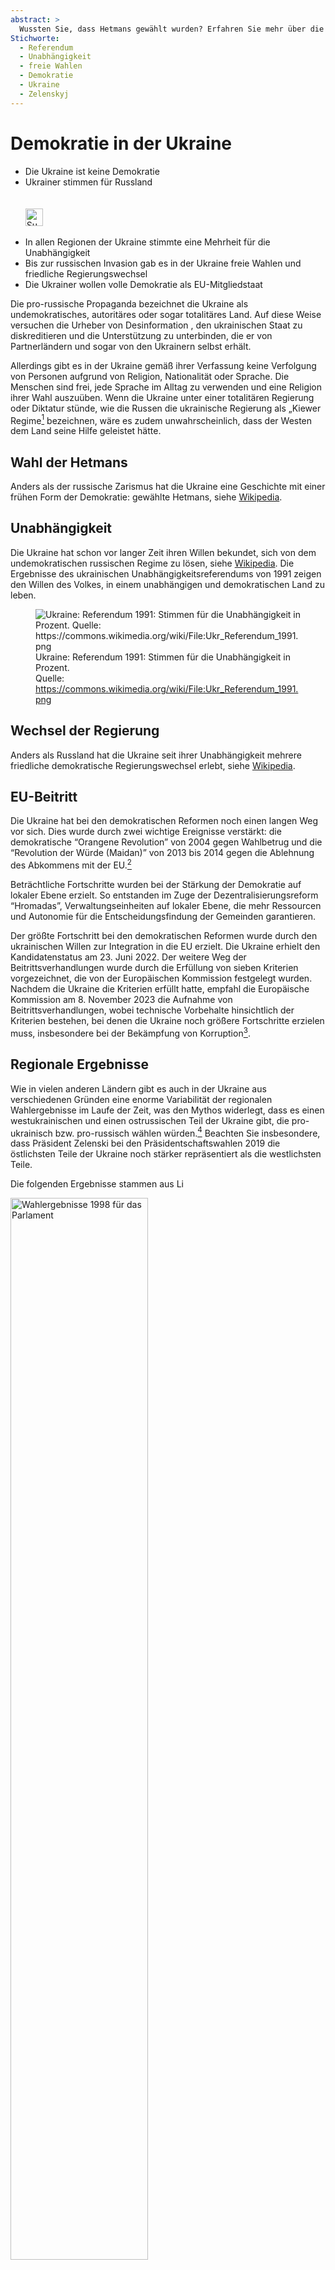 ```yaml
---
abstract: > 
  Wussten Sie, dass Hetmans gewählt wurden? Erfahren Sie mehr über die Demokratie in der Ukraine und ihre vielen friedlichen Regierungswechsel.
Stichworte: 
  - Referendum
  - Unabhängigkeit
  - freie Wahlen
  - Demokratie
  - Ukraine
  - Zelenskyj
---
```



# Demokratie in der Ukraine {#sec-democracy-ukraine}

\index{Referendum}
\index{Wahlen}
\index{Demokratie}
\index{Ukraine}

::: {.callout-caution title="Mythos"}
- Die Ukraine ist keine Demokratie
- Ukrainer stimmen für Russland  
[<br></br>![Suche nach Stichwort in EUvsDisinfo](../all_common_img/EUvsDisinfo_400x240.jpg){height=2em}](https://euvsdisinfo.eu/disinformation-cases/?text=(referendum%7Celections%7Coligarchy)%20Ukraine&sort=relevance)
:::

::: {.callout-tip title="Wahrheit"}
- In allen Regionen der Ukraine stimmte eine Mehrheit für die Unabhängigkeit 
- Bis zur russischen Invasion gab es in der Ukraine freie Wahlen und friedliche Regierungswechsel
- Die Ukrainer wollen volle Demokratie als EU-Mitgliedstaat
:::

Die pro-russische Propaganda bezeichnet die Ukraine als undemokratisches, autoritäres oder sogar totalitäres Land. Auf diese Weise versuchen die Urheber von Desinformation , den ukrainischen Staat zu diskreditieren und die Unterstützung zu unterbinden, die er von Partnerländern und sogar von den Ukrainern selbst erhält. 

Allerdings gibt es in der Ukraine gemäß ihrer Verfassung keine Verfolgung von Personen aufgrund von Religion, Nationalität oder Sprache. Die Menschen sind frei, jede Sprache im Alltag zu verwenden und eine Religion ihrer Wahl auszuüben. Wenn die Ukraine unter einer totalitären Regierung oder Diktatur stünde, wie die Russen die ukrainische Regierung als „Kiewer Regime[^democracy-ukraine.de-1] bezeichnen, wäre es zudem unwahrscheinlich, dass der Westen dem Land seine Hilfe geleistet hätte.


## Wahl der Hetmans

Anders als der russische Zarismus hat die Ukraine eine Geschichte mit einer frühen Form der Demokratie: gewählte Hetmans, siehe [Wikipedia](https://en.wikipedia.org/wiki/Cossack_Hetmanate).


## Unabhängigkeit

Die Ukraine hat schon vor langer Zeit ihren Willen bekundet, sich von dem undemokratischen russischen Regime zu lösen, siehe [Wikipedia](https://de.wikipedia.org/wiki/Referendum_%C3%BCber_die_Unabh%C3%A4ngigkeit_der_Ukraine). Die Ergebnisse des ukrainischen Unabhängigkeitsreferendums von 1991 zeigen den Willen des Volkes, in einem unabhängigen und demokratischen Land zu leben. 

![Ukraine: Referendum 1991: Stimmen für die Unabhängigkeit in Prozent.  
Quelle: [https://commons.wikimedia.org/wiki/File:Ukr_Referendum_1991.png](https://commons.wikimedia.org/wiki/File:Ukr_Referendum_1991.png)](624px-Ukr_Referendum_1991.jpg)


## Wechsel der Regierung

Anders als Russland hat die Ukraine seit ihrer Unabhängigkeit mehrere friedliche demokratische Regierungswechsel erlebt, siehe [Wikipedia](https://de.wikipedia.org/wiki/Geschichte_der_Ukraine_(seit_1991)).


## EU-Beitritt


Die Ukraine hat bei den demokratischen Reformen noch einen langen Weg vor sich. Dies wurde durch zwei wichtige Ereignisse verstärkt: die demokratische “Orangene Revolution” von 2004 gegen Wahlbetrug und die “Revolution der Würde (Maidan)” von 2013 bis 2014 gegen die Ablehnung des Abkommens mit der EU.[^democracy-ukraine.de-2]

Beträchtliche Fortschritte wurden bei der Stärkung der Demokratie auf lokaler Ebene erzielt. So entstanden im Zuge der Dezentralisierungsreform “Hromadas”, Verwaltungseinheiten auf lokaler Ebene, die mehr Ressourcen und Autonomie für die Entscheidungsfindung der Gemeinden garantieren.

Der größte Fortschritt bei den demokratischen Reformen wurde durch den ukrainischen Willen zur Integration in die EU erzielt. Die Ukraine erhielt den Kandidatenstatus am 23\. Juni 2022\. Der weitere Weg der Beitrittsverhandlungen wurde durch die Erfüllung von sieben Kriterien vorgezeichnet, die von der Europäischen Kommission festgelegt wurden. Nachdem die Ukraine die Kriterien erfüllt hatte, empfahl die Europäische Kommission am 8\. November 2023 die Aufnahme von Beitrittsverhandlungen, wobei technische Vorbehalte hinsichtlich der Kriterien bestehen, bei denen die Ukraine noch größere Fortschritte erzielen muss, insbesondere bei der Bekämpfung von Korruption[^democracy-ukraine.de-3].




## Regionale Ergebnisse

Wie in vielen anderen Ländern gibt es auch in der Ukraine aus verschiedenen Gründen eine enorme Variabilität der regionalen Wahlergebnisse im Laufe der Zeit, was den Mythos widerlegt, dass es einen westukrainischen und einen ostrussischen Teil der Ukraine gibt, die pro-ukrainisch bzw. pro-russisch wählen würden.^[@Christ:2023b] Beachten Sie insbesondere, dass Präsident Zelenski bei den Präsidentschaftswahlen 2019 die östlichsten Teile der Ukraine noch stärker repräsentiert als die westlichsten Teile. 

Die folgenden Ergebnisse stammen aus [![Link zu Wikipedia](../all_common_img/Wikipedia.png){height=1em}](https://en.wikipedia.org/wiki/Elections_in_Ukraine)


[![Wahlergebnisse 1998 für das Parlament](Map_of_Election_1998_for_Parliament.jpg){width=66%}](https://commons.wikimedia.org/wiki/File:%D0%92%D0%B8%D0%B1%D0%BE%D1%80%D0%B8_%D0%92%D0%A0%D0%A3_2012_%D0%9B%D1%96%D0%B4%D0%B5%D1%80%D0%B8_%D0%A2%D0%92%D0%9E_%D0%BF%D0%B0%D1%80%D1%82%D1%96%D1%97.PNG)

[![Wahlergebnisse 1999 für den Präsidenten](Map_of_Election_1999_for_President.png){width=66%}](https://en.wikipedia.org/wiki/File:%D0%92%D0%B8%D0%B1%D0%BE%D1%80%D0%B8_1999.png)

[![Wahlergebnisse 2002 für das Parlament](Map_of_Election_2002_for_Parliament.jpg){width=66%}](https://en.wikipedia.org/wiki/File:%D0%92%D0%B8%D0%B1%D0%BE%D1%80%D0%B8_%D0%92%D0%A0%D0%A3_2002_%D0%9B%D1%96%D0%B4%D0%B5%D1%80%D0%B8_%D0%A2%D0%92%D0%9E_%D0%BF%D0%B0%D1%80%D1%82%D1%96%D1%97.PNG)

[![Wahlergebnisse 2004 für den Präsidenten](Map_of_Election_2004_for_President.jpg){width=66%}](https://en.wikipedia.org/wiki/File:Ukraine_Presidential_Dec_2004_Vote_(Highest_vote)a.png)

[![Wahlergebnisse 2006 für das Parlament](Map_of_Election_2006_for_Parliament.png){width=66%}](https://en.wikipedia.org/wiki/File:Wahlkreise_ukraine_2006_eng.png)

[![Wahlergebnisse 2007 für das Parlament](Map_of_Election_2007_for_Parliament.png){width=66%}](https://en.wikipedia.org/wiki/File:Ukrainian_parliamentary_election,_2007_(first_place_results).PNG)

[![Wahlergebnisse 2010 für den Präsidenten](Map_of_Election_2010_for_President.jpg){width=66%}](https://en.wikipedia.org/wiki/File:%D0%94%D1%80%D1%83%D0%B3%D0%B8%D0%B9_%D1%82%D1%83%D1%80_2010_%D0%BF%D0%BE_%D0%BE%D0%BA%D1%80%D1%83%D0%B3%D0%B0%D1%85-en.png)

[![Wahlergebnisse 2012 für das Parlament](Map_of_Election_2012_for_Parliament.jpg){width=66%}](https://en.wikipedia.org/wiki/File:Ukr_elections_2012_multimandate_okruhs.png)

[![Wahlergebnisse 2014 für das Parlament](Map_of_Election_2014_for_Parliament.jpg){width=66%}](https://en.wikipedia.org/wiki/File:Ukr_elections_2014_multimandate_okruhs.png)

[![Wahlergebnisse 2014 für den Präsidenten](Map_of_Election_2014_for_President.png){width=66%}](https://en.wikipedia.org/wiki/File:Poroshenko-2014-en.png)

[![Wahlergebnisse 2019 für das Parlament](Map_of_Election_2019_for_Parliament.jpg){width=66%}](https://commons.wikimedia.org/wiki/File:%D0%A0%D0%B5%D0%B7%D1%83%D0%BB%D1%8C%D1%82%D0%B0%D1%82%D0%B8_%D0%9F%D0%B0%D1%80%D0%BB%D0%B0%D0%BC%D0%B5%D0%BD%D1%82%D1%81%D1%8C%D0%BA%D0%B8%D1%85_%D0%B2%D0%B8%D0%B1%D0%BE%D1%80%D1%96%D0%B2_%D0%B2_%D0%A3%D0%BA%D1%80%D0%B0%D1%97%D0%BD%D1%96_2019_%D1%80%D0%BE%D0%BA%D1%83_%D0%B2_%D0%BE%D0%B4%D0%BD%D0%BE%D0%BC%D0%B0%D0%BD%D0%B4%D0%B0%D1%82%D0%BD%D0%B8%D1%85_%D0%BC%D0%B0%D0%B6%D0%BE%D1%80%D0%B8%D1%82%D0%B0%D1%80%D0%BD%D0%B8%D1%85_%D0%BE%D0%BA%D1%80%D1%83%D0%B3%D0%B0%D1%85.svg)

[![Wahlergebnisse 2019 für den Präsidenten](Map_of_Election_2019_for_President.jpg){width=66%}](https://en.wikipedia.org/wiki/File:%D0%A0%D0%B5%D0%B7%D1%83%D0%BB%D1%8C%D1%82%D0%B0%D1%82%D0%B8_%D0%92%D0%B8%D0%B1%D0%BE%D1%80%D1%96%D0%B2_%D0%9F%D1%80%D0%B5%D0%B7%D0%B8%D0%B4%D0%B5%D0%BD%D1%82%D0%B0_%D0%A3%D0%BA%D1%80%D0%B0%D1%97%D0%BD%D0%B8_2019_%D0%B7%D0%B0_%D0%BE%D0%BA%D1%80%D1%83%D0%B3%D0%B0%D0%BC%D0%B8_(%D0%B4%D1%80%D1%83%D0%B3%D0%B8%D0%B9_%D1%82%D1%83%D1%80).svg)



[^democracy-ukraine.de-1]:  *Foreign Ministry statement on the Kiev regime’s latest terrorist attack on the Russian city of Donetsk*. (2024, January 1). Ministry of Foreign Affairs of the Russian Federation. Retrieved May 2, 2024, from [https://www.mid.ru/tv/?id=1924082\&lang=en](https://www.mid.ru/tv/?id=1924082\&lang=en)

[^democracy-ukraine.de-2]:  Reduction in corruption levels in Ukraine after the Revolution of Dignity. (n.d.). [https://voxukraine.org/en/reduction-in-corruption-levels-in-ukraine-after-the-revolution-of-dignity](https://voxukraine.org/en/reduction-in-corruption-levels-in-ukraine-after-the-revolution-of-dignity)

[^democracy-ukraine.de-3]:  *Commission adopts 2023 Enlargement package, recommends to open negotiations with Ukraine and Moldova, to grant candidate status to Georgia and to open accession negotiations with BiH, once the necessary degree of compliance is achieved*. (2023, November 8). European Commission. Retrieved May 2, 2024, from [https://ec.europa.eu/commission/presscorner/detail/en/ip\_23\_5633](https://ec.europa.eu/commission/presscorner/detail/en/ip\_23\_5633)
